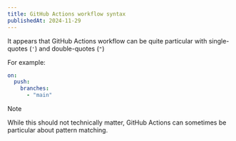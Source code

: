 ```yaml
---
title: GitHub Actions workflow syntax
publishedAt: 2024-11-29
---
```


It appears that GitHub Actions workflow can be quite particular with single-quotes (`'`) and double-quotes (`"`)

For example:

```yml
on:
  push:
    branches:
      - "main"
```

> [!NOTE]
> While this should not technically matter, GitHub Actions can sometimes be particular about pattern matching.
